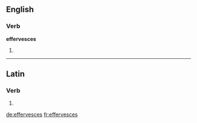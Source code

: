 ==English==

===Verb===
'''effervesces'''

# {{third-person singular of|[[effervesce]]}}

----

==Latin==

===Verb===
{{la-verb-form|effervēscēs}}

# {{conjugation of|effervesco|effervēscō|2|s|fut|act|ind|lang=la}}
{{count page|[[Wiktionary:Page count]]}}

[[de:effervesces]]
[[fr:effervesces]]